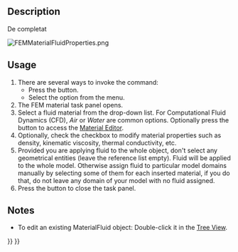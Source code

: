 <languages/>

{{Docnav
|[[FEM_MaterialSolid|Solid Material]]
|[[FEM_MaterialMechanicalNonlinear|Non-Linear Mechanical Material]]
|[[FEM_Workbench|FEM]]
|IconL=FEM_MaterialSolid.svg
|IconR=FEM_MaterialMechanicalNonlinear.svg
|IconC=Workbench_FEM.svg
}}

<div class="mw-translate-fuzzy">
{{GuiCommand|Name=FEM MaterialFluid|MenuLocation= Model → Material for fluid||Workbenches=[[FEM_Workbench|FEM]]|Shortcut=|SeeAlso=[[FEM_tutorial|FEM tutorial]]}}
</div>

==Description==

<div class="mw-translate-fuzzy">
De completat
</div>

[[File:FEMMaterialFluidProperties.png]]
{{Caption|The FEM material task panel}}

==Usage==

# There are several ways to invoke the command:
#* Press the {{Button|[[Image:FEM_MaterialFluid.svg|16px]] [[FEM_MaterialFluid|Fluid Material]]}} button.
#* Select the {{MenuCommand|Model → Materials → [[Image:FEM_MaterialFluid.svg|16px]] Fluid Material‏‎}} option from the menu.
# The FEM material task panel opens.
# Select a fluid material from the drop-down list. For Computational Fluid Dynamics (CFD), ''Air'' or ''Water'' are common options. Optionally press the {{Button|Launch Editor}} button to access the [[Material_Edit|Material Editor]].
# Optionally, check the {{MenuCommand|Use this task panel}} checkbox to modify material properties such as density, kinematic viscosity, thermal conductivity, etc.
# Provided you are applying fluid to the whole object, don't select any geometrical entities (leave the reference list empty). Fluid will be applied to the whole model. Otherwise assign fluid to particular model domains manually by selecting some of them for each inserted material, if you do that, do not leave any domain of your model with no fluid assigned.
# Press the {{Button|Close}} button to close the task panel.

==Notes==

* To edit an existing MaterialFluid object: Double-click it in the [[Tree_View|Tree View]].


{{Docnav
|[[FEM_MaterialSolid|Solid Material]]
|[[FEM_MaterialMechanicalNonlinear|Non-Linear Mechanical Material]]
|[[FEM_Workbench|FEM]]
|IconL=FEM_MaterialSolid.svg
|IconR=FEM_MaterialMechanicalNonlinear.svg
|IconC=Workbench_FEM.svg
}}

{{FEM_Tools_navi{{#translation:}}}}
{{Userdocnavi{{#translation:}}}}